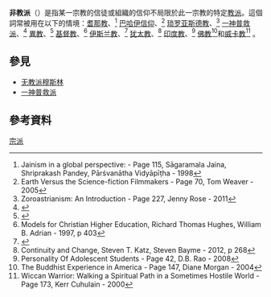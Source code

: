 '''非教派'''（{{lang-en|non-denominational}}）是指某一宗教的信徒或組織的信仰不局限於此一宗教的特定[[教派|教派]]。這個詞常被用在以下的情境：[[耆那教|耆那教]]、<ref>Jainism in a global perspective: - Page 115, Sāgaramala Jaina, Shriprakash Pandey, Pārśvanātha Vidyāpīṭha - 1998</ref> [[巴哈伊信仰|巴哈伊信仰]]、<ref>Earth Versus the Science-fiction Filmmakers - Page 70, Tom Weaver - 2005</ref> [[琐罗亚斯德教|琐罗亚斯德教]]、<ref>Zoroastrianism: An Introduction - Page 227, Jenny Rose - 2011</ref> [[一神普救派|一神普救派]]、<ref>{{cite book|last1=Resourcewomen|title=Religious Funding Resource Guide|date=2000|page=439}}</ref> [[異教|異教]]、<ref>{{cite book|last1=Mammone|first1=Andrea|title=Varieties of Right-Wing Extremism in Europe|date=2013}}</ref> [[基督教|基督教]]、<ref>Models for Christian Higher Education, Richard Thomas Hughes, William B. Adrian - 1997, p 403</ref> [[伊斯兰教|伊斯兰教]]、<ref name="Pollack">{{cite book|last1=Pollack|first1=Kenneth|title=Unthinkable: Iran, the Bomb, and American Strategy |date=2014 |page=29 |url=https://books.google.com/books?id=jQGZBAAAQBAJ&pg=PA29 |quote=Although many Iranian hardliners are Shi'a chauvinists, Khomeini's ideology saw the revolution as pan-Islamist, and therefore embracing Sunni, Shi'a, Sufi, and other, more '''nondenominational Muslims'''}}</ref> [[犹太教|犹太教]]、<ref>Continuity and Change, Steven T. Katz, Steven Bayme - 2012, p 268</ref> [[印度教|印度教]]、<ref>Personality Of Adolescent Students - Page 42, D.B. Rao - 2008</ref> [[佛教|佛教]]<ref>The Buddhist Experience in America - Page 147, Diane Morgan - 2004</ref>和[[威卡教|威卡教]]<ref>Wiccan Warrior: Walking a Spiritual Path in a Sometimes Hostile World - Page 173, Kerr Cuhulain - 2000</ref> 。

== 參見 ==
* [[无教派穆斯林|无教派穆斯林]]
* [[一神普救派|一神普救派]]

== 參考資料 ==
{{reflist|2}}

{{religion-stub}}
{{Authority control}}
[[Category:宗派|]]